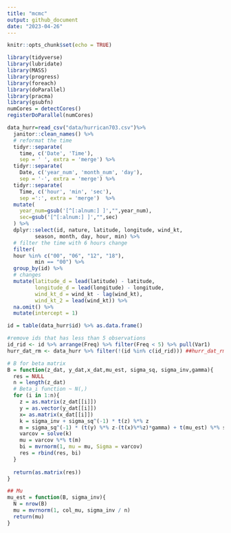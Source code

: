 ```yaml
---
title: "mcmc"
output: github_document
date: "2023-04-26"
---
```


```r
knitr::opts_chunk$set(echo = TRUE)
```

```r

library(tidyverse)
library(lubridate)
library(MASS)
library(progress)
library(foreach)
library(doParallel)
library(pracma)
library(gsubfn)
numCores = detectCores()
registerDoParallel(numCores) 
```

```r
data_hurr=read_csv("data/hurrican703.csv")%>%
  janitor::clean_names() %>%
  # reformat the time 
  tidyr::separate(
    time, c('Date', 'Time'), 
    sep = ' ', extra = 'merge') %>% 
  tidyr::separate(
    Date, c('year_num', 'month_num', 'day'), 
    sep = '-', extra = 'merge') %>% 
  tidyr::separate(
    Time, c('hour', 'min', 'sec'), 
    sep =':', extra = 'merge')  %>%
  mutate(
    year_num=gsub('[^[:alnum:] ]',"",year_num),
    sec=gsub('[^[:alnum:] ]',"",sec)
  ) %>%
  dplyr::select(id, nature, latitude, longitude, wind_kt, 
         season, month, day, hour, min) %>%
  # filter the time with 6 hours change
  filter(
  hour %in% c("00", "06", "12", "18"),
         min == "00") %>%
  group_by(id) %>% 
  # changes 
  mutate(latitude_d = lead(latitude) - latitude,
         longitude_d = lead(longitude) - longitude,
         wind_kt_d = wind_kt - lag(wind_kt),
         wind_kt_2 = lead(wind_kt)) %>% 
  na.omit() %>% 
  mutate(intercept = 1) 

id = table(data_hurr$id) %>% as.data.frame()

#remove ids that has less than 5 observations
id_rid <- id %>% arrange(Freq) %>% filter(Freq < 5) %>% pull(Var1)
hurr_dat_rm <- data_hurr %>% filter(!(id %in% c(id_rid))) ##hurr_dat_rm is the final df

```

```r
# B for beta matrix
B = function(z_dat, y_dat,x_dat,mu_est, sigma_sq, sigma_inv,gamma){
  res = NULL
  n = length(z_dat)
  # Beta_i function ~ N(,)
  for (i in 1:n){
    z = as.matrix(z_dat[[i]])
    y = as.vector(y_dat[[i]])
    x= as.matrix(x_dat[[i]])
    k = sigma_inv + sigma_sq^(-1) * t(z) %*% z
    m = sigma_sq^(-1) * (t(y) %*% z-(t(x)%*%z)*gamma) + t(mu_est) %*% sigma_inv #(t(x)%*%z)*gamma 这个表达对嘛
    varcov = solve(k)
    mu = varcov %*% t(m)
    bi = mvrnorm(1, mu = mu, Sigma = varcov)
    res = rbind(res, bi)
  }
  
  return(as.matrix(res))
}
```

```r
## Mu
mu_est = function(B, sigma_inv){
  N = nrow(B)
  mu = mvrnorm(1, col_mu, sigma_inv / n) 
  return(mu)
}
```

